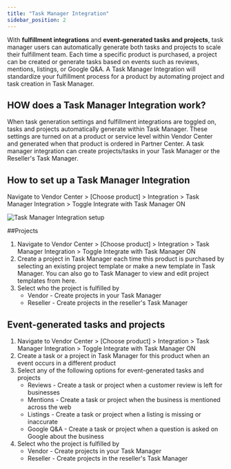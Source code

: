 ```yaml
---
title: "Task Manager Integration"
sidebar_position: 2
---
```


With **fulfillment integrations** and **event-generated tasks and projects**, task manager users can automatically generate both tasks and projects to scale their fulfillment team. Each time a specific product is purchased, a project can be created or generate tasks based on events such as reviews, mentions, listings, or Google Q&A. A Task Manager Integration will standardize your fulfillment process for a product by automating project and task creation in Task Manager.

## HOW does a Task Manager Integration work?

When task generation settings and fulfillment integrations are toggled on, tasks and projects automatically generate within Task Manager. These settings are turned on at a product or service level within Vendor Center and generated when that product is ordered in Partner Center. A task manager integration can create projects/tasks in your Task Manager or the Reseller's Task Manager.

## How to set up a Task Manager Integration

Navigate to Vendor Center > [Choose product] > Integration > Task Manager Integration > Toggle Integrate with Task Manager ON

![Task Manager Integration setup](./img/vendor-center-general/task-manager-integration.jpg)

##Projects

1. Navigate to Vendor Center > [Choose product] > Integration > Task Manager Integration > Toggle Integrate with Task Manager ON
2. Create a project in Task Manager each time this product is purchased by selecting an existing project template or make a new template in Task Manager. You can also go to Task Manager to view and edit project templates from here.
3. Select who the project is fulfilled by 
   - Vendor - Create projects in your Task Manager
   - Reseller - Create projects in the reseller's Task Manager

## Event-generated tasks and projects

1. Navigate to Vendor Center > [Choose product] > Integration > Task Manager Integration > Toggle Integrate with Task Manager ON
2. Create a task or a project in Task Manager for this product when an event occurs in a different product
3. Select any of the following options for event-generated tasks and projects
   - Reviews - Create a task or project when a customer review is left for businesses
   - Mentions - Create a task or project when the business is mentioned across the web
   - Listings - Create a task or project when a listing is missing or inaccurate
   - Google Q&A - Create a task or project when a question is asked on Google about the business
4. Select who the project is fulfilled by 
   - Vendor - Create projects in your Task Manager
   - Reseller - Create projects in the reseller's Task Manager